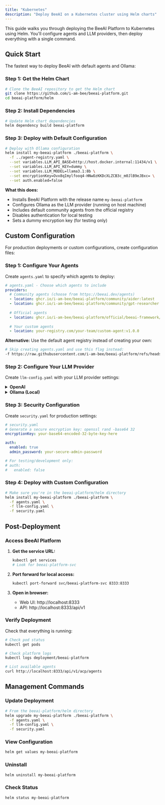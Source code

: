 ```yaml
---
title: "Kubernetes"
description: "Deploy BeeAI on a Kubernetes cluster using Helm charts"
---
```


This guide walks you through deploying the BeeAI Platform to Kubernetes using Helm. You'll configure agents and LLM providers, then deploy everything with a single command.

## Quick Start

The fastest way to deploy BeeAI with default agents and Ollama:

### Step 1: Get the Helm Chart

```bash
# Clone the BeeAI repository to get the Helm chart
git clone https://github.com/i-am-bee/beeai-platform.git
cd beeai-platform/helm
```

### Step 2: Install Dependencies

```bash
# Update Helm chart dependencies
helm dependency build beeai-platform
```

### Step 3: Deploy with Default Configuration

```bash
# Deploy with Ollama configuration
helm install my-beeai-platform ./beeai-platform \
  -f ../agent-registry.yaml \
  --set variables.LLM_API_BASE=http://host.docker.internal:11434/v1 \
  --set variables.LLM_API_KEY=dummy \
  --set variables.LLM_MODEL=llama3.1:8b \
  --set encryptionKey=Ovx8qImylfooq4-HNwOzKKDcXLZCB3c_m0JlB9eJBxc= \
  --set auth.enabled=false
```

**What this does:**
- Installs BeeAI Platform with the release name `my-beeai-platform`
- Configures Ollama as the LLM provider (running on host machine)
- Includes default community agents from the official registry
- Disables authentication for local testing
- Sets a dummy encryption key (for testing only)

## Custom Configuration

For production deployments or custom configurations, create configuration files:

### Step 1: Configure Your Agents

Create `agents.yaml` to specify which agents to deploy:

```yaml
# agents.yaml - Choose which agents to include
providers:
  # Community agents (choose from https://beeai.dev/agents)
  - location: ghcr.io/i-am-bee/beeai-platform/community/aider:latest
  - location: ghcr.io/i-am-bee/beeai-platform/community/gpt-researcher:latest
  
  # Official agents
  - location: ghcr.io/i-am-bee/beeai-platform/official/beeai-framework/chat:latest
  
  # Your custom agents
  - location: your-registry.com/your-team/custom-agent:v1.0.0
```

**Alternative:** Use the default agent registry instead of creating your own:
```bash
# Skip creating agents.yaml and use this flag instead:
-f https://raw.githubusercontent.com/i-am-bee/beeai-platform/refs/heads/release-v0.2.0/agent-registry.yaml
```

### Step 2: Configure Your LLM Provider

Create `llm-config.yaml` with your LLM provider settings:

<details>
<summary><strong>OpenAI</strong></summary>

```yaml
# llm-config.yaml
variables:
  LLM_API_BASE: https://api.openai.com/v1
  LLM_API_KEY: sk-your-openai-api-key-here
  LLM_MODEL: gpt-4o
```
</details>

<details>
<summary><strong>Ollama (Local)</strong></summary>

```yaml
# llm-config.yaml
variables:
  LLM_API_BASE: http://host.docker.internal:11434/v1
  LLM_API_KEY: dummy
  LLM_MODEL: llama3.1:8b
```
</details>

### Step 3: Security Configuration

Create `security.yaml` for production settings:

```yaml
# security.yaml
# Generate a secure encryption key: openssl rand -base64 32
encryptionKey: your-base64-encoded-32-byte-key-here

auth:
  enabled: true
  admin_password: your-secure-admin-password

# For testing/development only:
# auth:
#   enabled: false
```

### Step 4: Deploy with Custom Configuration

```bash
# Make sure you're in the beeai-platform/helm directory
helm install my-beeai-platform ./beeai-platform \
  -f agents.yaml \
  -f llm-config.yaml \
  -f security.yaml
```

## Post-Deployment

### Access BeeAI Platform

1. **Get the service URL:**
   ```bash
   kubectl get services
   # Look for beeai-platform-svc
   ```

2. **Port forward for local access:**
   ```bash
   kubectl port-forward svc/beeai-platform-svc 8333:8333
   ```

3. **Open in browser:**
   - Web UI: http://localhost:8333
   - API: http://localhost:8333/api/v1

### Verify Deployment

Check that everything is running:

```bash
# Check pod status
kubectl get pods

# Check platform logs
kubectl logs deployment/beeai-platform

# List available agents
curl http://localhost:8333/api/v1/acp/agents
```

## Management Commands

### Update Deployment
```bash
# From the beeai-platform/helm directory
helm upgrade my-beeai-platform ./beeai-platform \
  -f agents.yaml \
  -f llm-config.yaml \
  -f security.yaml
```

### View Configuration
```bash
helm get values my-beeai-platform
```

### Uninstall
```bash
helm uninstall my-beeai-platform
```

### Check Status
```bash
helm status my-beeai-platform
```
